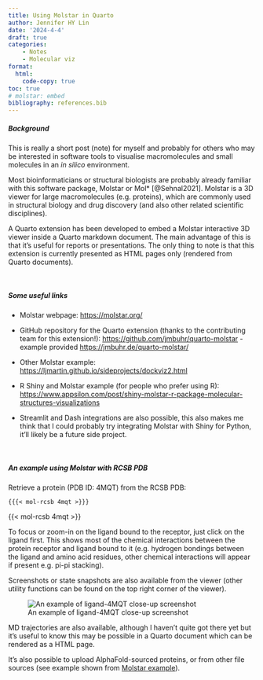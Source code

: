 ```yaml
---
title: Using Molstar in Quarto
author: Jennifer HY Lin
date: '2024-4-4'
draft: true
categories: 
    - Notes
    - Molecular viz
format:
  html:
    code-copy: true
toc: true
# molstar: embed
bibliography: references.bib
---
```


##### **Background**

This is really a short post (note) for myself and probably for others who may be interested in software tools to visualise macromolecules and small molecules in an *in silico* environment.

Most bioinformaticians or structural biologists are probably already familiar with this software package, Molstar or Mol\* [@Sehnal2021]. Molstar is a 3D viewer for large macromolecules (e.g. proteins), which are commonly used in structural biology and drug discovery (and also other related scientific disciplines).

A Quarto extension has been developed to embed a Molstar interactive 3D viewer inside a Quarto markdown document. The main advantage of this is that it's useful for reports or presentations. The only thing to note is that this extension is currently presented as HTML pages only (rendered from Quarto documents).

<br>

##### **Some useful links**

-   Molstar webpage: [https://molstar.org/](https://molstar.org/)

-   GitHub repository for the Quarto extension (thanks to the contributing team for this extension!): [https://github.com/jmbuhr/quarto-molstar](https://github.com/jmbuhr/quarto-molstar) - example provided [https://jmbuhr.de/quarto-molstar/](https://jmbuhr.de/quarto-molstar/)

-   Other Molstar example: [https://ljmartin.github.io/sideprojects/dockviz2.html](https://ljmartin.github.io/sideprojects/dockviz2.html)

-   R Shiny and Molstar example (for people who prefer using R): [https://www.appsilon.com/post/shiny-molstar-r-package-molecular-structures-visualizations](https://www.appsilon.com/post/shiny-molstar-r-package-molecular-structures-visualizations)

-   Streamlit and Dash integrations are also possible, this also makes me think that I could probably try integrating Molstar with Shiny for Python, it'll likely be a future side project.

<br>

##### **An example using Molstar with RCSB PDB**

Retrieve a protein (PDB ID: 4MQT) from the RCSB PDB:

`{{{< mol-rcsb 4mqt >}}}`

{{< mol-rcsb 4mqt >}}

To focus or zoom-in on the ligand bound to the receptor, just click on the ligand first. This shows most of the chemical interactions between the protein receptor and ligand bound to it (e.g. hydrogen bondings between the ligand and amino acid residues, other chemical interactions will appear if present e.g. pi-pi stacking).

Screenshots or state snapshots are also available from the viewer (other utility functions can be found on the top right corner of the viewer).

![An example of ligand-4MQT close-up screenshot](close-up_shot.png)

MD trajectories are also available, although I haven't quite got there yet but it's useful to know this may be possible in a Quarto document which can be rendered as a HTML page.

It's also possible to upload AlphaFold-sourced proteins, or from other file sources (see example shown from [Molstar example](https://jmbuhr.de/quarto-molstar/)).